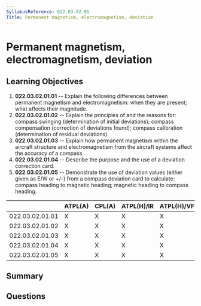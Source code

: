 ```yaml
---
SyllabusReference: 022.03.02.01
Title: Permanent magnetism, electromagnetism, deviation
---
```


# Permanent magnetism, electromagnetism, deviation

## Learning Objectives

1. **022.03.02.01.01** -- Explain the following differences between permanent
   magnetism and electromagnetism: when they are present; what affects their
   magnitude.
2. **022.03.02.01.02** -- Explain the principles of and the reasons for: compass
   swinging (determination of initial deviations); compass compensation
   (correction of deviations found); compass calibration (determination of
   residual deviations).
3. **022.03.02.01.03** -- Explain how permanent magnetism within the aircraft
   structure and electromagnetism from the aircraft systems affect the accuracy
   of a compass.
4. **022.03.02.01.04** -- Describe the purpose and the use of a deviation
   correction card.
5. **022.03.02.01.05** -- Demonstrate the use of deviation values (either given as
   E/W or +/–) from a compass deviation card to calculate: compass heading to
   magnetic heading; magnetic heading to compass heading.

|                 | ATPL(A) | CPL(A) | ATPL(H)/IR | ATPL(H)/VFR | CPL(H) | IR  | CBIR(A) |
| --------------- | ------- | ------ | ---------- | ----------- | ------ | --- | ------- |
| 022.03.02.01.01 | X       | X      | X          | X           | X      | X   |         |
| 022.03.02.01.02 | X       | X      | X          | X           | X      | X   |         |
| 022.03.02.01.03 | X       | X      | X          | X           | X      | X   |         |
| 022.03.02.01.04 | X       | X      | X          | X           | X      | X   |         |
| 022.03.02.01.05 | X       | X      | X          | X           | X      | X   | X       |

## Summary

## Questions
